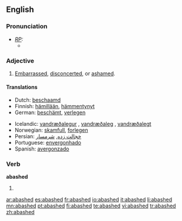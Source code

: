 ==English==

===Pronunciation===
* ''[[RP]]:''
** {{IPA|/əˈbæʃt/}}

===Adjective===
{{en-adj}}

# [[embarrassed|Embarrassed]], [[disconcerted]], or [[ashamed]].

====Translations====
{{trans-top|embarrassed}}
* Dutch: [[beschaamd]]
* Finnish: [[hämillään]], [[hämmentynyt]]
* German: [[beschämt]], [[verlegen]]
{{trans-mid}}
* Icelandic: [[vandræðalegur]] {{m}}, [[vandræðaleg]] {{f}}, [[vandræðalegt]] {{n}}
* Norwegian: [[skamfull]], [[forlegen]]
* Persian: [[خجالت زده]], [[شرمسار]]
* Portuguese: [[envergonhado]]
* Spanish: [[avergonzado]]
{{trans-bottom}}

===Verb===
'''abashed'''

# {{past of|[[abash]]}}

[[ar:abashed]]
[[es:abashed]]
[[fr:abashed]]
[[io:abashed]]
[[it:abashed]]
[[li:abashed]]
[[mn:abashed]]
[[pt:abashed]]
[[fi:abashed]]
[[te:abashed]]
[[vi:abashed]]
[[tr:abashed]]
[[zh:abashed]]